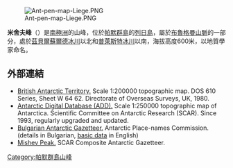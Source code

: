 [[Image:Ant-pen-map-Liege.PNG|thumb]]

{{coord|64|02|33|S|62|00|04|W|display=title}}

'''米舍夫峰'''（{{lang-en|Mishev Peak}}）是[[南極洲|南極洲]]的山峰，位於[[帕默群島|帕默群島]]的[[列日島|列日島]]，屬於[[布魯格曼山脈|布魯格曼山脈]]的一部分，處於[[茲貝爾蘇爾德冰川|茲貝爾蘇爾德冰川]]以北和[[普萊斯特冰川|普萊斯特冰川]]以南，海拔高度600米，以地質學家命名。

==外部連結==
* [http://data.aad.gov.au/aadc/mapcat/display_map.cfm?map_id=3217 British Antarctic Territory.] {{Wayback|url=http://data.aad.gov.au/aadc/mapcat/display_map.cfm?map_id=3217 |date=20131110123643 }}  Scale 1:200000 topographic map.  DOS 610 Series, Sheet W 64 62.  Directorate of Overseas Surveys, UK, 1980.
* [http://www.add.scar.org Antarctic Digital Database (ADD).] {{Wayback|url=http://www.add.scar.org/ |date=20170305000653 }} Scale 1:250000 topographic map of Antarctica. Scientific Committee on Antarctic Research (SCAR). Since 1993, regularly upgraded and updated.
* [http://apcbg.org/gazet-bg.doc Bulgarian Antarctic Gazetteer.] {{Wayback|url=http://apcbg.org/gazet-bg.doc |date=20131012104624 }} Antarctic Place-names Commission. (details in Bulgarian, [http://apcbg.org/gazet.htm basic data] {{Wayback|url=http://apcbg.org/gazet.htm |date=20160304071225 }} in English)
* [https://data.aad.gov.au/aadc/gaz/scar/display_name.cfm?gaz_id=137732 Mishev Peak.] {{Webarchive|url=https://archive.is/20131121145452/https://data.aad.gov.au/aadc/gaz/scar/display_name.cfm?gaz_id=137732 |date=2013-11-21 }} SCAR Composite Antarctic Gazetteer.

{{DEFAULTSORT:Mishev Peak}}
[[Category:帕默群島山峰|Category:帕默群島山峰]]


{{PalmerArchipelago-geo-stub}}